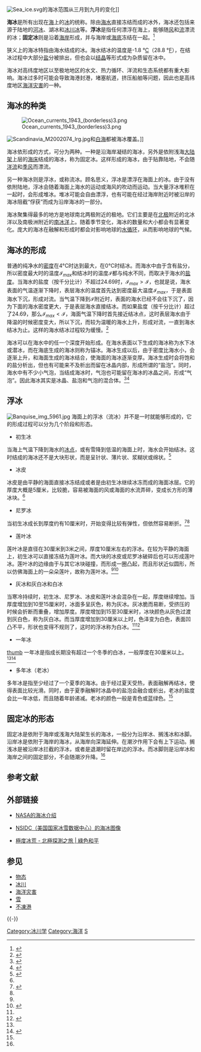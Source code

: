 [[Image:Sea_ice.svg|thumb]]的海冰范围从三月到九月的变化]]

'''海冰'''是所有出现在[[海|海]]上的[[冰|冰]]的统称。除由[[海水|海水]]直接冻结而成的冰外，海冰还包括来源于陆地的[[冰架|河冰]]、湖冰和[[冰山|冰川冰]]等。'''浮冰'''是指任何漂浮在海上，能够随[[风|风]]和[[洋流|流]]漂流的冰；'''固定冰'''则是沿着[[海岸|海岸]]形成，并与海岸或[[海底|海底]]冻结在一起。<ref>{{cite book |title=中国国家标准汇编|chapter=第七篇海冰观测|year=1983|page=17}}</ref>

狭义上的海冰特指由海水结成的冰。海水结冰的温度是-1.8 °[[摄氏度|C]]（28.8 °[[华氏度|F]]），在结冰过程中大部分[[海盐|盐]]分被排出，但也会以[[结晶|结晶]]等形式成为杂质留在冰中。

海冰对高纬度地区以至极地地区的水文、热力循环、洋流和生态系统都有重大影响。海冰过多时可能会导致海港封港，堵塞航道，挤压船舶等问题，因此也是高纬度地区[[海洋灾害|海洋灾害]]的一种。

==海冰的种类==

[[Image:Ocean_currents_1943_(borderless)3.png|thumb]]

[[Image:Scandinavia_M2002074_lrg.jpg|thumb]]和[[白海|白海]]都被海冰覆盖。]]

海冰依形成的方式，可分为两种。一种是沿海岸凝结的海冰，另外是依附浅海[[大陆架|大陆架]]上层的[[海床|海床]]结成的海冰，称为固定冰。这样形成的海冰，由于贴靠陆地，不会随[[洋流|洋流]]和[[季风|季风]]而漂流。

另一种海冰则是浮冰，或称流冰。顾名思义，浮冰是漂浮在海面上的冰。由于没有依附陆地，浮冰会随着海面上海水的运动或海风的吹动而运动。当大量浮冰堆积在一起时，会形成堆冰。堆冰可能会自由漂浮，也有可能在经过海岸附近时被沿岸的海冰阻截“俘获”而成为沿岸海冰的一部分。

海冰聚集得最多的地方是地球南北两极附近的极地。它们主要是在[[北极|北极]]附近的北冰洋以及南极洲附近的[[南冰洋|南冰洋]]上。随着季节变化，海冰的数量和大小都会有显著变化。庞大的海冰在融解和形成时都会对影响地球的[[水循环|水循环]]，从而影响地球的气候。

==海冰的形成==
普通的纯净水的[[密度|密度]]在4°C时达到最大，在0°C时结冰。而海水中由于含有盐分，所以密度最大时的温度<math>\mathcal{I}_{max}</math>和结冰时的温度<math>\mathcal{I}</math>都与纯水不同，而取决于海水的[[盐度|盐度]]。当海水的盐度（按千分比计）不超过24.69时，<math>\mathcal{I}_{max} > \mathcal{I}</math>，也就是说，海水表面的气温逐渐下降时，表层海水的温度首先达到密度最大温度<math>\mathcal{I}_{max}</math>，于是表面海水下沉，形成对流。当气温下降到<math>\mathcal{I}</math>附近时，表面的海水已经不会往下沉了，因为下面的海水密度更大，于是表层海水直接结冰。而如果盐度（按千分比计）超过了24.69，那么<math>\mathcal{I}_{max} < \mathcal{I}</math>，海面气温下降时首先接近结冰点，这时表层海水由于降温的时候密度变大，所以下沉，而较为温暖的海水上升，形成对流，一直到海水结冰为止。这样的海水结冰过程较为缓慢。<ref>{{cite web| title = 海冰的形成| url = http://dalian.runsky.com/2010-01/21/content_3478868.htm| publisher = 大连天健网| accessdate = 2010-07-07| archive-url = https://web.archive.org/web/20160304230004/http://dalian.runsky.com/2010-01/21/content_3478868.htm| archive-date = 2016-03-04| dead-url = yes}}</ref>

海冰可以在海水中的任一个深度开始形成。在海水表面以下生成的海冰称为水下冰或潜冰，而在海底生成的海冰则称为锚冰。海冰生成以后，由于密度比海水小，会逐渐上升，和海面生成的海冰结合，使海面的海冰逐渐变厚。海冰生成时会将饱和的盐分析出，但也有可能来不及析出而留在冰晶内部，形成所谓的“盐泡”。同时，海水中有不少小气泡，当结成海冰时，气泡也可能留在海冰的冰晶之间，形成“气泡”。因此海冰其实是冰晶、盐泡和气泡的混合体。<ref>{{cite web| title = 海冰的盐度和密度| url = http://dalian.runsky.com/2010-01/21/content_3478869.htm| publisher = 大连天健网| accessdate = 2010-07-07| archive-url = https://web.archive.org/web/20160304212123/http://dalian.runsky.com/2010-01/21/content_3478869.htm| archive-date = 2016-03-04| dead-url = yes}}</ref><ref>{{cite web|title =海冰的形成|url =http://www.qlxxw.cn/zhishi/109593.html|publisher =齐鲁信息网|accessdate =2010-07-07|archive-date =2019-06-02|archive-url =https://web.archive.org/web/20190602150742/http://www.qlxxw.cn/zhishi/109593.html|dead-url =yes}}</ref>

==浮冰==
[[File:Banquise_img_5961.jpg|thumb]]
海面上的浮冰（流冰）并不是一时就能够形成的，它的形成过程可以分为几个阶段和形态。

*初生冰
当海上气温下降到海水的[[冰点|冰点]]，或有雪降到低温的海面上时，海水会开始结冰。这时结成的海冰还不是大块形状，而是呈针状、薄片状、浆糊状或绵状。<ref name="lx">{{cite web| title = 海冰类型简介| url = http://dalian.runsky.com/2010-01/21/content_3478870.htm| publisher = 大连天健网| accessdate = 2010-07-07| archive-url = https://web.archive.org/web/20160305044038/http://dalian.runsky.com/2010-01/21/content_3478870.htm| archive-date = 2016-03-05| dead-url = yes}}</ref>
*冰皮
冰皮是由平静的海面直接冰冻结成或者是由初生冰继续冰冻而成的海面冰层。它的厚度大概是5厘米，比较脆，容易被海面的风或海面的水流弄碎，变成长方形的薄冰块。<ref name="lx"/>
*尼罗冰
当初生冰成长到厚度约有10厘米时，开始变得比较有弹性，但依然容易断折。<ref>{{cite web| title = Sea Ice Types| url = http://ice-glaces.ec.gc.ca/WsvPageDsp.cfm?Lang=eng&lnid=11&ScndLvl=yes&ID=10169| publisher = Environment Canada| accessdate = 2010-07-07}}{{dead link|date=2018年1月 |bot=InternetArchiveBot |fix-attempted=yes }}</ref><ref name="lx"/>
*莲叶冰
莲叶冰是直径在30厘米到3米之间，厚度10厘米左右的浮冰。在较为平静的海面上，初生冰可以直接冻结为莲叶冰。而大块的冰皮或尼罗冰破碎后也可以形成莲叶冰。莲叶冰的边缘由于与其它冰块碰撞，而形成一圈凸起，而且形状近似圆形，所以仿佛海面上的一朵朵莲叶，故称为莲叶冰。<ref name="lx"/><ref>{{cite web| title = Pancake Ice| url = http://ice-glaces.ec.gc.ca/WsvPageDsp.cfm?ID=10992&Lang=eng| publisher = Environment Canada| accessdate = 2010-07-07| deadurl = yes| archiveurl = https://web.archive.org/web/20120630170548/http://ice-glaces.ec.gc.ca/WsvPageDsp.cfm?ID=10992&Lang=eng| archivedate = 2012-06-30}}</ref>
*灰冰和灰白冰和白冰
当寒冷持续时，初生冰、尼罗冰、冰皮和莲叶冰会混杂在一起，厚度继续增加。当厚度增加到10至15厘米时，冰面多呈灰色，称为灰冰。灰冰脆而易断，受挤压的时候会折断而重叠，增加厚度。厚度增加到15至30厘米时，冰块颜色从灰色过渡到灰白色，称为灰白冰。而当厚度增加到30厘米以上时，色泽变为白色，表面凹凸不平，形状也变得不规则了，这时的浮冰称为白冰。<ref name="lx"/><ref>{{cite web| title = First Year Ice| url = http://ice-glaces.ec.gc.ca/WsvPageDsp.cfm?Lang=eng&lnid=76&ScndLvl=no&ID=11030| publisher = Environment Canada| accessdate = 2010-07-07| deadurl = yes| archiveurl = https://web.archive.org/web/20131121154100/http://ice-glaces.ec.gc.ca/WsvPageDsp.cfm?Lang=eng&lnid=76&ScndLvl=no&ID=11030| archivedate = 2013-11-21}}</ref>
*一年冰
[[file:Ice-floe_params_hg.png|thumb]]
一年冰是指成长期没有超过一个冬季的白冰，一般厚度在30厘米以上。<ref name="lx"/><ref name="stage">{{cite web| title = Stages of Development of Sea Ice| url = http://www.ec.gc.ca/glaces-ice/default.asp?lang=En&n=A763C9A6-1| publisher = Environment Canada| accessdate = 2010-07-07| deadurl = yes| archiveurl = https://web.archive.org/web/20130821121413/http://www.ec.gc.ca/glaces-ice/default.asp?lang=En&n=A763C9A6-1| archivedate = 2013-08-21}}</ref>
*多年冰（老冰）
多年冰是指至少经过了一个夏季的海冰。由于经过夏天受热，表面融解再结冰，使得表面比较光滑。同时，由于夏季融解时冰晶中的盐泡会融合或析出，老冰的盐度会比一年冰低，而且随着年龄递减。老冰的颜色一般是青色或蓝绿色。<ref name="stage"/>

==固定冰的形态==
固定冰是依附于海岸或浅海大陆架生长的海冰，一般分为沿岸冰、搁浅冰和冰脚。沿岸冰是依附于海岸的海冰，从海岸向深海延伸。在潮汐作用下会有上下运动。搁浅冰是被沿岸冰拦截的浮冰，或者是退潮时留在岸边的浮冰。而冰脚则是沿岸冰和海岸之间的固定部分，不会随潮汐升降。<ref name="lx"/>

== 参考文献 ==
{{Reflist|30em}}

== 外部链接 ==
* {{en}}[http://earthobservatory.nasa.gov/Features/SeaIce/ NASA的海冰介绍] {{Wayback|url=http://earthobservatory.nasa.gov/Features/SeaIce/ |date=20210410183542 }}
* {{en}}[http://nsidc.org/data/seaice_index/ NSIDC（美国国家冰雪数据中心）的海冰图像] {{Wayback|url=http://nsidc.org/data/seaice_index/ |date=20200202220337 }}
* [http://www.greenpeace.org/hk/arctic-sea-ice-2011/ 極度冰荒 - 北極探測之旅 | 綠色和平] {{Wayback|url=http://www.greenpeace.org/hk/arctic-sea-ice-2011/ |date=20111120050007 }}

== 参见 ==
{{Portal|地球科学}}
*[[物态|物态]]
*[[冰川|冰川]]
*[[海洋灾害|海洋灾害]]
*[[雪|雪]]
*[[不凍港|不凍港]]

{{-}}
{{冰}}

{{Authority control}}

[[Category:冰川学|Category:冰川学]]
[[Category:海洋|Category:海洋]]
[[Category:地球現象|S]]
